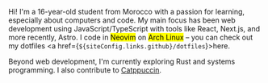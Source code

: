 
Hi! I'm a 16-year-old student from Morocco with a passion for learning, especially about computers and code. My main focus has been web development using JavaScript/TypeScript with tools like React, Next.js, and more recently, Astro. I code in <mark>Neovim</mark> on <mark>Arch Linux</mark> – you can check out my dotfiles <a href={`${siteConfig.links.github}/dotfiles`}>here</a>.

Beyond web development, I'm currently exploring Rust and systems programming. I also contribute to [Catppuccin](https://github.com/catppuccin).
